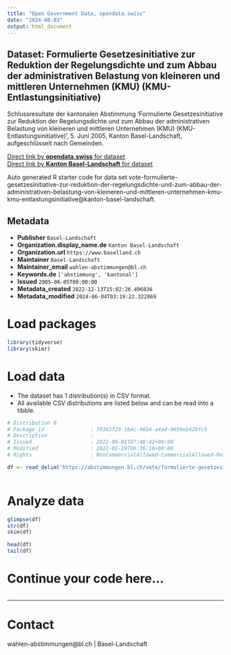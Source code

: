 ```yaml
---
title: "Open Government Data, opendata.swiss"
date: "2024-08-03"
output: html_document
---
```


## Dataset: Formulierte Gesetzesinitiative zur Reduktion der Regelungsdichte und zum Abbau der administrativen Belastung von kleineren und mittleren Unternehmen (KMU) (KMU-Entlastungsinitiative)

Schlussresultate der kantonalen Abstimmung 'Formulierte Gesetzesinitiative zur Reduktion der Regelungsdichte und zum Abbau der administrativen Belastung von kleineren und mittleren Unternehmen (KMU) (KMU-Entlastungsinitiative)', 5. Juni 2005, Kanton Basel-Landschaft, aufgeschlüsselt nach Gemeinden.

[Direct link by **opendata.swiss** for dataset](https://opendata.swiss/de/dataset/formulierte-gesetzesinitiative-zur-reduktion-der-regelungsdichte-und-zum-abbau-der-administrati)<br>
[Direct link by **Kanton Basel-Landschaft** for dataset](https://abstimmungen.bl.ch/vote/formulierte-gesetzesinitiative-zur-reduktion-der-regelungsdichte-und-zum-abbau-der-administrativen-belastung-von-kleineren-und-mittleren-unternehmen-kmu-kmu-entlastungsinitiative/data)

Auto generated R starter code for data set vote-formulierte-gesetzesinitiative-zur-reduktion-der-regelungsdichte-und-zum-abbau-der-administrativen-belastung-von-kleineren-und-mittleren-unternehmen-kmu-kmu-entlastungsinitiative@kanton-basel-landschaft.

## Metadata

- **Publisher** `Basel-Landschaft`
- **Organization.display_name.de** `Kanton Basel-Landschaft`
- **Organization.url** `https://www.baselland.ch`
- **Maintainer** `Basel-Landschaft`
- **Maintainer_email** `wahlen-abstimmungen@bl.ch`
- **Keywords.de** `['abstimmung', 'kantonal']`
- **Issued** `2005-06-05T00:00:00`
- **Metadata_created** `2022-12-13T15:02:26.496836`
- **Metadata_modified** `2024-06-04T03:19:22.322869`


# Load packages

```r

library(tidyverse)
library(skimr)

```

# Load data

-   The dataset has 1 distribution(s) in CSV format.
-   All available CSV distributions are listed below and can be read into a tibble.

```r

# Distribution 0
# Package_id               : 79363f29-1b4c-46b4-a4ad-9699eb42bfc5
# Description              : 
# Issued                   : 2021-09-01T07:48:42+00:00
# Modified                 : 2022-01-19T06:36:16+00:00
# Rights                   : NonCommercialAllowed-CommercialAllowed-ReferenceRequired

df <- read_delim('https://abstimmungen.bl.ch/vote/formulierte-gesetzesinitiative-zur-reduktion-der-regelungsdichte-und-zum-abbau-der-administrativen-belastung-von-kleineren-und-mittleren-unternehmen-kmu-kmu-entlastungsinitiative/data-csv')



```

# Analyze data

```r

glimpse(df)
str(df)
skim(df)

head(df)
tail(df)

```

# Continue your code here...

```r

```

------------------------------------------------------------------------

# Contact

wahlen-abstimmungen@bl.ch | Basel-Landschaft
